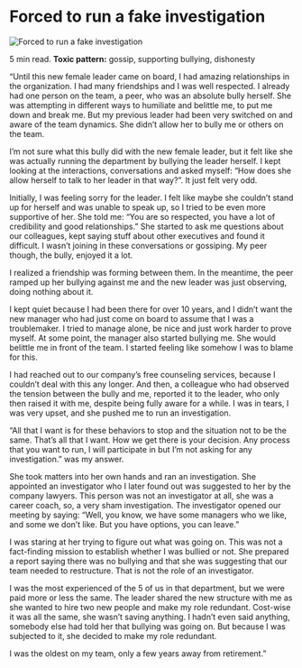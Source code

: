 # Forced to run a fake investigation

![Forced to run a fake investigation](/images/experiences/fake_investigation.png)

5 min read.
**Toxic pattern:** gossip, supporting bullying, dishonesty

“Until this new female leader came on board, I had amazing relationships in the organization. I had many friendships and I was well respected. I already had one person on the team, a peer, who was an absolute bully herself. She was attempting in different ways to humiliate and belittle me, to put me down and break me. But my previous leader had been very switched on and aware of the team dynamics. She didn’t allow her to bully me or others on the team.

I’m not sure what this bully did with the new female leader, but it felt like she was actually running the department by bullying the leader herself. I kept looking at the interactions, conversations and asked myself: “How does she allow herself to talk to her leader in that way?”. It just felt very odd.

Initially, I was feeling sorry for the leader. I felt like maybe she couldn’t stand up for herself and was unable to speak up, so I tried to be even more supportive of her. She told me: “You are so respected, you have a lot of credibility and good relationships.” She started to ask me questions about our colleagues, kept saying stuff about other executives and found it difficult. I wasn’t joining in these conversations or gossiping. My peer though, the bully, enjoyed it a lot.

I realized a friendship was forming between them. In the meantime, the peer ramped up her bullying against me and the new leader was just observing, doing nothing about it.

I kept quiet because I had been there for over 10 years, and I didn’t want the new manager who had just come on board to assume that I was a troublemaker. I tried to manage alone, be nice and just work harder to prove myself. At some point, the manager also started bullying me. She would belittle me in front of the team. I started feeling like somehow I was to blame for this.

I had reached out to our company’s free counseling services, because I couldn’t deal with this any longer. And then, a colleague who had observed the tension between the bully and me, reported it to the leader, who only then raised it with me, despite being fully aware for a while. I was in tears, I was very upset, and she pushed me to run an investigation.

“All that I want is for these behaviors to stop and the situation not to be the same. That’s all that I want. How we get there is your decision. Any process that you want to run, I will participate in but I’m not asking for any investigation.” was my answer.

She took matters into her own hands and ran an investigation. She appointed an investigator who I later found out was suggested to her by the company lawyers. This person was not an investigator at all, she was a career coach, so, a very sham investigation. The investigator opened our meeting by saying: “Well, you know, we have some managers who we like, and some we don’t like. But you have options, you can leave.”

I was staring at her trying to figure out what was going on. This was not a fact-finding mission to establish whether I was bullied or not. She prepared a report saying there was no bullying and that she was suggesting that our team needed to restructure. That is not the role of an investigator.

I was the most experienced of the 5 of us in that department, but we were paid more or less the same. The leader shared the new structure with me as she wanted to hire two new people and make my role redundant. Cost-wise it was all the same, she wasn’t saving anything. I hadn’t even said anything, somebody else had told her that bullying was going on. But because I was subjected to it, she decided to make my role redundant.

I was the oldest on my team, only a few years away from retirement.”
